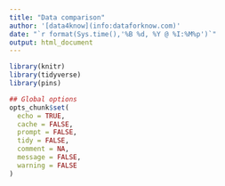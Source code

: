```yaml
---
title: "Data comparison"
author: '[data4know](info:dataforknow.com)'
date: "`r format(Sys.time(),'%B %d, %Y @ %I:%M%p')`"
output: html_document
---
```



```r
library(knitr)
library(tidyverse)
library(pins)

## Global options
opts_chunk$set(
  echo = TRUE,
  cache = FALSE,
  prompt = FALSE,
  tidy = FALSE,
  comment = NA,
  message = FALSE,
  warning = FALSE
)
```



```r

```
